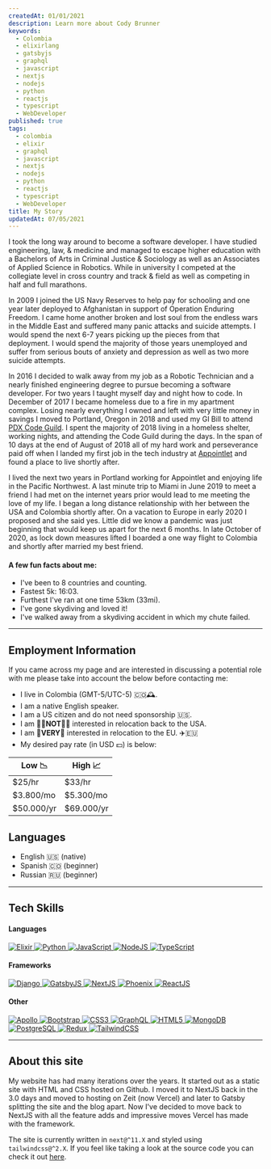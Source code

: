 ```yaml
---
createdAt: 01/01/2021
description: Learn more about Cody Brunner
keywords:
  - Colombia
  - elixirlang
  - gatsbyjs
  - graphql
  - javascript
  - nextjs
  - nodejs
  - python
  - reactjs
  - typescript
  - WebDeveloper
published: true
tags:
  - colombia
  - elixir
  - graphql
  - javascript
  - nextjs
  - nodejs
  - python
  - reactjs
  - typescript
  - WebDeveloper
title: My Story
updatedAt: 07/05/2021
---
```



I took the long way around to become a software developer. I have studied engineering, law, & medicine and managed to escape higher education with a Bachelors of Arts in Criminal Justice & Sociology as well as an Associates of Applied Science in Robotics. While in university I competed at the collegiate level in cross country and track & field as well as competing in half and full marathons.

In 2009 I joined the US Navy Reserves to help pay for schooling and one year later deployed to Afghanistan in support of Operation Enduring Freedom. I came home another broken and lost soul from the endless wars in the Middle East and suffered many panic attacks and suicide attempts. I would spend the next 6-7 years picking up the pieces from that deployment. I would spend the majority of those years unemployed and suffer from serious bouts of anxiety and depression as well as two more suicide attempts.

In 2016 I decided to walk away from my job as a Robotic Technician and a nearly finished engineering degree to pursue becoming a software developer. For two years I taught myself day and night how to code. In December of 2017 I became homeless due to a fire in my apartment complex. Losing nearly everything I owned and left with very little money in savings I moved to Portland, Oregon in 2018 and used my GI Bill to attend [PDX Code Guild](https://pdxcodeguild.com/). I spent the majority of 2018 living in a homeless shelter, working nights, and attending the Code Guild during the days. In the span of 10 days at the end of August of 2018 all of my hard work and perseverance paid off when I landed my first job in the tech industry at [Appointlet](https://www.appointlet.com/) and found a place to live shortly after.

I lived the next two years in Portland working for Appointlet and enjoying life in the Pacific Northwest. A last minute trip to Miami in June 2019 to meet a friend I had met on the internet years prior would lead to me meeting the love of my life. I began a long distance relationship with her between the USA and Colombia shortly after. On a vacation to Europe in early 2020 I proposed and she said yes. Little did we know a pandemic was just beginning that would keep us apart for the next 6 months. In late October of 2020, as lock down measures lifted I boarded a one way flight to Colombia and shortly after married my best friend.

#### A few fun facts about me:

- I've been to 8 countries and counting.
- Fastest 5k: 16:03.
- Furthest I've ran at one time 53km (33mi).
- I've gone skydiving and loved it!
- I've walked away from a skydiving accident in which my chute failed.

---

## Employment Information

If you came across my page and are interested in discussing a potential role with me please take into account the below before contacting me:

- I live in Colombia (GMT-5/UTC-5) 🇨🇴🕰️.
- I am a native English speaker.
- I am a US citizen and do not need sponsorship 🇺🇸.
- I am 🙅‍♂️**NOT**🙅‍♂️ interested in relocation back to the USA.
- I am 🤩**VERY**🤩 interested in relocation to the EU. ✈️🇪🇺
- My desired pay rate (in USD 💵) is below:

| Low 📉     | High 📈    |
| ---------- | ---------- |
| $25/hr     | $33/hr     |
| $3.800/mo  | $5.300/mo  |
| $50.000/yr | $69.000/yr |

## Languages

- English 🇺🇸 (native)
- Spanish 🇨🇴 (beginner)
- Russian 🇷🇺 (beginner)

---

## Tech Skills

#### Languages

<Grid>
  <a aria-label="Link to Elixir" href="https://elixir-lang.org/">
    <img
      alt="Elixir"
      height={80}
      layout="fixed"
      src="/images/elixir.png"
      width={80}
    />
  </a>
  <a aria-label="Link to Python" href="https://www.python.org/">
    <img alt="Python" height={80} src="/images/python.svg" width={80} />
  </a>
  <a aria-label="Link to JavaScript" href="https://javascript.info/js">
    <img alt="JavaScript" height={80} src="/images/javascript.svg" width={80} />
  </a>
  <a aria-label="Link to NodeJS" href="https://nodejs.org/">
    <img alt="NodeJS" height={80} src="/images/nodejs.svg" width={80} />
  </a>
  <a aria-label="Link to TypeScript" href="https://www.typescriptlang.org/">
    <img alt="TypeScript" height={80} src="/images/typescript.svg" width={80} />
  </a>
</Grid>

#### Frameworks

<Grid>
  <a aria-label="Link to Django" href="https://www.djangoproject.com/">
    <img alt="Django" height={80} src="/images/django.svg" width={80} />
  </a>
  <a aria-label="Link to GatsbyJS" href="https://www.gatsbyjs.com/">
    <img alt="GatsbyJS" height={80} src="/images/gatsby.svg" width={80} />
  </a>
  <a aria-label="Link to NextJS" href="https://nextjs.org/">
    <img alt="NextJS" height={80} src="/images/nextjs.svg" width={80} />
  </a>
  <a aria-label="Link to Phoenix" href="https://www.phoenixframework.org/">
    <img alt="Phoenix" height={80} src="/images/phoenix.svg" width={80} />
  </a>
  <a aria-label="Link to ReactJS" href="https://reactjs.org/">
    <img alt="ReactJS" height={80} src="/images/react.svg" width={80} />
  </a>
</Grid>

#### Other

<Grid>
  <a aria-label="Link to Apollo" href="https://www.apollographql.com/">
    <img alt="Apollo" height={80} src="/images/apollo.svg" width={80} />
  </a>
  <a aria-label="Link to Bootstrap" href="https://getbootstrap.com/">
    <img alt="Bootstrap" height={80} src="/images/bootstrap.svg" width={80} />
  </a>
  <a
    aria-label="Link to CSS3"
    href="https://developer.mozilla.org/en-US/docs/Web/CSS"
  >
    <img alt="CSS3" height={80} src="/images/css3.svg" width={80} />
  </a>
  <a aria-label="Link to GraphQL" href="https://graphql.org/">
    <img alt="GraphQL" height={80} src="/images/graphql.svg" width={80} />
  </a>
  <a
    aria-label="Link to HTML5"
    href="https://developer.mozilla.org/en-US/docs/Web/HTML"
  >
    <img alt="HTML5" height={80} src="/images/html5.svg" width={80} />
  </a>
  <a aria-label="Link to MongoDB" href="https://www.mongodb.com/">
    <img alt="MongoDB" height={80} src="/images/mongodb.svg" width={80} />
  </a>
  <a aria-label="Link to PostgreSQL" href="https://www.postgresql.org/">
    <img alt="PostgreSQL" height={80} src="/images/postgresql.svg" width={80} />
  </a>
  <a aria-label="Link to Redux" href="https://redux.js.org/">
    <img alt="Redux" height={80} src="/images/redux.svg" width={80} />
  </a>
  <a aria-label="Link to TailwindCSS" href="https://tailwindcss.com/">
    <img
      alt="TailwindCSS"
      height={80}
      src="/images/tailwindcss.svg"
      width={80}
    />
  </a>
</Grid>

---

## About this site

My website has had many iterations over the years. It started out as a static site with HTML and CSS hosted on Github. I moved it to NextJS back in the 3.0 days and moved to hosting on Zeit (now Vercel) and later to Gatsby splitting the site and the blog apart. Now I've decided to move back to NextJS with all the feature adds and impressive moves Vercel has made with the framework.

The site is currently written in `next@^11.X` and styled using `tailwindcss@^2.X`. If you feel like taking a look at the source code you can check it out [here](https://github.com/rockchalkwushock/codybrunner.dev).
